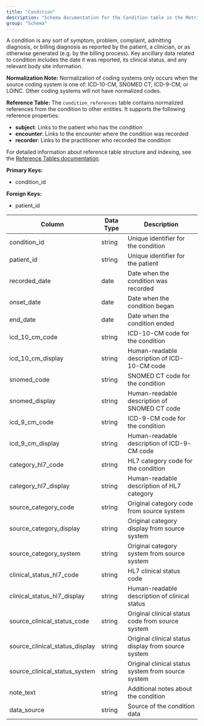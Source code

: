 ```yaml
---
title: "Condition"
description: "Schema documentation for the Condition table in the Metriport data model"
group: "Schema"
---
```


A condition is any sort of symptom, problem, complaint, admitting diagnosis, or billing diagnosis as reported by the patient, a clinician, or as otherwise generated (e.g. by the billing process). Key ancillary data related to condition includes the date it was reported, its clinical status, and any relevant body site information.

**Normalization Note:**
Normalization of coding systems only occurs when the source coding system is one of: ICD-10-CM, SNOMED CT, ICD-9-CM, or LOINC. Other coding systems will not have normalized codes.

**Reference Table:**
The `condition_references` table contains normalized references from the condition to other entities. It supports the following reference properties:
* **subject**: Links to the patient who has the condition
* **encounter**: Links to the encounter where the condition was recorded
* **recorder**: Links to the practitioner who recorded the condition

For detailed information about reference table structure and indexing, see the [Reference Tables documentation](/medical-api/handling-data/schema/reference-tables).

**Primary Keys:**
* condition_id

**Foreign Keys:**
* patient_id

| Column | Data Type | Description |
| ------ | --------- | ----------- |
| condition_id | string | Unique identifier for the condition |
| patient_id | string | Unique identifier for the patient |
| recorded_date | date | Date when the condition was recorded |
| onset_date | date | Date when the condition began |
| end_date | date | Date when the condition ended |
| icd_10_cm_code | string | ICD-10-CM code for the condition |
| icd_10_cm_display | string | Human-readable description of ICD-10-CM code |
| snomed_code | string | SNOMED CT code for the condition |
| snomed_display | string | Human-readable description of SNOMED CT code |
| icd_9_cm_code | string | ICD-9-CM code for the condition |
| icd_9_cm_display | string | Human-readable description of ICD-9-CM code |
| category_hl7_code | string | HL7 category code for the condition |
| category_hl7_display | string | Human-readable description of HL7 category |
| source_category_code | string | Original category code from source system |
| source_category_display | string | Original category display from source system |
| source_category_system | string | Original category system from source system |
| clinical_status_hl7_code | string | HL7 clinical status code |
| clinical_status_hl7_display | string | Human-readable description of clinical status |
| source_clinical_status_code | string | Original clinical status code from source system |
| source_clinical_status_display | string | Original clinical status display from source system |
| source_clinical_status_system | string | Original clinical status system from source system |
| note_text | string | Additional notes about the condition |
| data_source | string | Source of the condition data |
